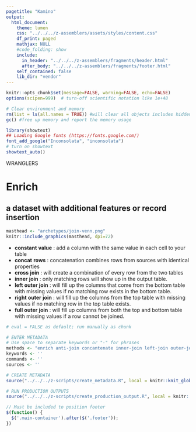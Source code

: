 ```yaml
---
pagetitle: "Kamino"
output: 
  html_document:
    theme: lumen
    css: "../../../z-assemblers/assets/styles/content.css"
    df_print: paged
    mathjax: NULL
    #code_folding: show
    include:
      in_header: "../../../z-assemblers/fragments/header.html"
      after_body: "../../../z-assemblers/fragments/footer.html"
    self_contained: false
    lib_dir: "vendor"
---
```


```r

knitr::opts_chunk$set(message=FALSE, warning=FALSE, echo=FALSE)
options(scipen=999)  # turn-off scientific notation like 1e+48

# Clear environment and memory
rm(list = ls(all.names = TRUE)) #will clear all objects includes hidden objects.
gc() #free up memory and report the memory usage

library(showtext)
## Loading Google fonts (https://fonts.google.com/)
font_add_google("Inconsolata", "inconsolata")
# turn on showtext
showtext_auto()

```

<div class="activity">
WRANGLERS  
</div>

# Enrich
## a dataset with additional features or record insertion

```r

masthead <- "archetypes/join-venn.png"
knitr::include_graphics(masthead, dpi=72)

```

* __constant__ __value__ : add a column with the same value in each cell to your table
* __concat__ __rows__ : concatenation combines rows from sources with identical properties
* __cross__ __join__ : will create a combination of every row from the two tables
* __inner__ __join__ : only matching rows will show up in the output table.
* __left__ __outer__ __join__ : will fill up the columns that come from the bottom table with missing values if no matching row exists in the bottom table.
* __right__ __outer__ __join__ : will fill up the columns from the top table with missing values if no matching row in the top table exists.
* __full__ __outer__ __join__ : will fill up columns from both the top and bottom table with missing values if a row cannot be joined.




```r

# eval = FALSE as default; run manually as chunk

# ENTER METADATA
# Use space to separate keywords or "-" for phrases
methods <- "enrich anti-join concantenate inner-join left-join outer-join right-join" # mostly used in wranglers and analytics
keywords <- ''
commands <- ''
sources <- ''

# CREATE METADATA
source("../../../z-scripts/create_metadata.R", local = knitr::knit_global())

# RUN PRODUCTION OUTPUTS
source("../../../z-scripts/create_production_output.R", local = knitr::knit_global())


```



```js

// Must be included to position footer
$(function() {
  $('.main-container').after($('.footer'));
})

```

